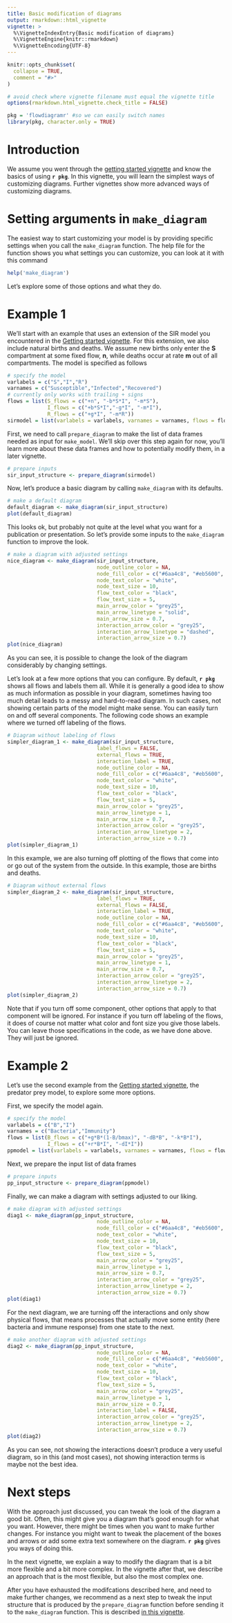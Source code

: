 ```yaml
---
title: Basic modification of diagrams 
output: rmarkdown::html_vignette
vignette: >
  %\VignetteIndexEntry{Basic modification of diagrams}
  %\VignetteEngine{knitr::rmarkdown}
  %\VignetteEncoding{UTF-8}
---
```


```r
knitr::opts_chunk$set(
  collapse = TRUE,
  comment = "#>"
)

# avoid check where vignette filename must equal the vignette title
options(rmarkdown.html_vignette.check_title = FALSE)
```

```r
pkg = 'flowdiagramr' #so we can easily switch names
library(pkg, character.only = TRUE)
```

# Introduction

We assume you went through the [getting started vignette](./A_quickstart.html) and know the basics of using **`r pkg`**. 
In this vignette, you will learn the simplest ways of customizing diagrams. Further vignettes show more advanced ways of customizing diagrams.


# Setting arguments in `make_diagram`

The easiest way to start customizing your model is by providing specific settings when you call the `make_diagram` function. 
The help file for the function shows you what settings you can customize, you can look at it with this command

```r
help('make_diagram')
```

Let's explore some of those options and what they do. 


# Example 1

We'll start with an example that uses an extension of the SIR model you encountered in the [Getting started vignette](./A_quickstart.html). 
For this extension, we also include natural births and deaths. We assume new births only enter the **S** compartment at some fixed flow, **n**, while deaths occur at rate **m** out of all compartments. The model is specified as follows

```r
# specify the model
varlabels = c("S","I","R")
varnames = c("Susceptible","Infected","Recovered")
# currently only works with trailing + signs
flows = list(S_flows = c("+n", "-b*S*I", "-m*S"), 
             I_flows = c("+b*S*I","-g*I", "-m*I"), 
             R_flows = c("+g*I", "-m*R"))
sirmodel = list(varlabels = varlabels, varnames = varnames, flows = flows)
```


First, we need to call `prepare_diagram` to make the list of data frames needed as input for `make_model`. We'll skip over this step again for now, you'll learn more about these data frames and how to potentially modify them, in a later vignette.


```r
# prepare inputs 
sir_input_structure <- prepare_diagram(sirmodel)
```

Now, let's produce a basic diagram by calling `make_diagram` with its defaults.


```r
# make a default diagram
default_diagram <- make_diagram(sir_input_structure)
plot(default_diagram)
```

This looks ok, but probably not quite at the level what you want for a publication or presentation.
So let's provide some inputs to the `make_diagram` function to improve the look.

```r
# make a diagram with adjusted settings
nice_diagram <- make_diagram(sir_input_structure,  
                             node_outline_color = NA,
                             node_fill_color = c("#6aa4c8", "#eb5600", "#1a9988"),
                             node_text_color = "white",
                             node_text_size = 10,
                             flow_text_color = "black",
                             flow_text_size = 5,
                             main_arrow_color = "grey25",
                             main_arrow_linetype = "solid",
                             main_arrow_size = 0.7,
                             interaction_arrow_color = "grey25",
                             interaction_arrow_linetype = "dashed",
                             interaction_arrow_size = 0.7)
plot(nice_diagram)
```

As you can see, it is possible to change the look of the diagram considerably by changing settings.

Let's look at a few more options that you can configure. By default, **`r pkg`** shows all flows and labels them all. 
While it is generally a good idea to show as much information as possible in your diagram, sometimes having too much detail leads to a messy and hard-to-read diagram. In such cases, not showing certain parts of the model might make sense. 
You can easily turn on and off several components. The following code shows an example where we turned off labeling of the flows.

```r
# Diagram without labeling of flows
simpler_diagram_1 <- make_diagram(sir_input_structure,  
                             label_flows = FALSE,
                             external_flows = TRUE,
                             interaction_label = TRUE,
                             node_outline_color = NA,
                             node_fill_color = c("#6aa4c8", "#eb5600", "#1a9988"),
                             node_text_color = "white",
                             node_text_size = 10,
                             flow_text_color = "black",
                             flow_text_size = 5,
                             main_arrow_color = "grey25",
                             main_arrow_linetype = 1,
                             main_arrow_size = 0.7,
                             interaction_arrow_color = "grey25",
                             interaction_arrow_linetype = 2,
                             interaction_arrow_size = 0.7)
plot(simpler_diagram_1)
```


In this example, we are also turning off plotting of the flows that come into or go out of the system from the outside. In this example, those are births and deaths.


```r
# Diagram without external flows
simpler_diagram_2 <- make_diagram(sir_input_structure,  
                             label_flows = TRUE,
                             external_flows = FALSE,
                             interaction_label = TRUE,
                             node_outline_color = NA,
                             node_fill_color = c("#6aa4c8", "#eb5600", "#1a9988"),
                             node_text_color = "white",
                             node_text_size = 10,
                             flow_text_color = "black",
                             flow_text_size = 5,
                             main_arrow_color = "grey25",
                             main_arrow_linetype = 1,
                             main_arrow_size = 0.7,
                             interaction_arrow_color = "grey25",
                             interaction_arrow_linetype = 2,
                             interaction_arrow_size = 0.7)
plot(simpler_diagram_2)
```


Note that if you turn off some component, other options that apply to that component will be ignored. For instance if you turn off labeling of the flows, it does of course not matter what color and font size you give those labels. You can leave those specifications in the code, as we have done above. They will just be ignored. 



# Example 2

Let's use the second example from the [Getting started vignette](./A_quickstart.html), the predator prey model, to explore some more options.

First, we specify the model again.

```r
# specify the model
varlabels = c("B","I")
varnames = c("Bacteria","Immunity")
flows = list(B_flows = c("+g*B*(1-B/bmax)", "-dB*B", "-k*B*I"),
             I_flows = c("+r*B*I", "-dI*I"))
ppmodel = list(varlabels = varlabels, varnames = varnames, flows = flows)
```

Next, we prepare the input list of data frames

```r
# prepare inputs 
pp_input_structure <- prepare_diagram(ppmodel)
```

Finally, we can make a diagram with settings adjusted to our liking.

```r
# make diagram with adjusted settings
diag1 <- make_diagram(pp_input_structure,  
                             node_outline_color = NA,
                             node_fill_color = c("#6aa4c8", "#eb5600", "#1a9988"),
                             node_text_color = "white",
                             node_text_size = 10,
                             flow_text_color = "black",
                             flow_text_size = 5,
                             main_arrow_color = "grey25",
                             main_arrow_linetype = 1,
                             main_arrow_size = 0.7,
                             interaction_arrow_color = "grey25",
                             interaction_arrow_linetype = 2,
                             interaction_arrow_size = 0.7)
plot(diag1)
```

For the next diagram, we are turning off the interactions and only show physical flows, that means processes that actually move some entity (here bacteria and immune response) from one state to the next.

```r
# make another diagram with adjusted settings
diag2 <- make_diagram(pp_input_structure,  
                             node_outline_color = NA,
                             node_fill_color = c("#6aa4c8", "#eb5600", "#1a9988"),
                             node_text_color = "white",
                             node_text_size = 10,
                             flow_text_color = "black",
                             flow_text_size = 5,
                             main_arrow_color = "grey25",
                             main_arrow_linetype = 1,
                             main_arrow_size = 0.7,
                             interaction_label = FALSE,
                             interaction_arrow_color = "grey25",
                             interaction_arrow_linetype = 2,
                             interaction_arrow_size = 0.7)
plot(diag2)
```

As you can see, not showing the interactions doesn't produce a very useful diagram, so in this (and most cases), not showing interaction terms is maybe not the best idea.



# Next steps

With the approach just discussed, you can tweak the look of the diagram a good bit. Often, this might give you a diagram that's good enough for what you want. However, there might be times when you want to make further changes. For instance you might want to tweak the placement of the boxes and arrows or add some extra text somewhere on the diagram. **`r pkg`** gives you ways of doing this. 

In the next vignette, we explain a way to modify the diagram that is a bit more flexible and a bit more complex. In the vignette after that, we describe an approach that is the most flexible, but also the most complex one.

After you have exhausted the modifcations described here, and need to make further changes, we recommend as a next step to tweak the input structure that is produced by the `prepare_diagram` function before sending it to the `make_diagram` function. This is described [in this vignette](./C_modify_input_structure.html).    







